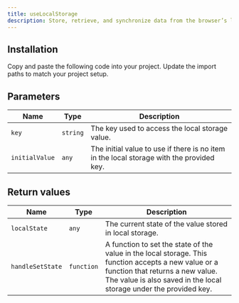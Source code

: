 ```yaml
---
title: useLocalStorage
description: Store, retrieve, and synchronize data from the browser’s localStorage API with useLocalStorage
---
```


<ComponentPreview name="demos/hooks/use-local-storage" />

## Installation

<Steps>
  <Step>Copy and paste the following code into your project.</Step>
  <ComponentSource name="hooks/use-local-storage" />
  <Step>Update the import paths to match your project setup.</Step>
</Steps>

## Parameters

| Name           | Type     | Description                                                                              |
| -------------- | -------- | ---------------------------------------------------------------------------------------- |
| `key`          | `string` | The key used to access the local storage value.                                          |
| `initialValue` | `any`    | The initial value to use if there is no item in the local storage with the provided key. |

## Return values

| Name             | Type       | Description                                                                                                                                                                                                   |
| ---------------- | ---------- | ------------------------------------------------------------------------------------------------------------------------------------------------------------------------------------------------------------- |
| `localState`     | `any`      | The current state of the value stored in local storage.                                                                                                                                                       |
| `handleSetState` | `function` | A function to set the state of the value in the local storage. This function accepts a new value or a function that returns a new value. The value is also saved in the local storage under the provided key. |

